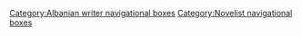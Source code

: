 {{navbox
| name = Ismail Kadare
| title = [[伊斯梅尔·卡达莱]]作品
| state = {{{state|autocollapse}}}
| listclass = hlist
| list1 =
* 《[[亡军的将领]]》（1963年）
* 《[[雨鼓]]》（1970年）
* 《[[石头城纪事]]》（1971年）
* 《[[三孔桥]]》（1978年）
* 《[[耻辱龛]]》（1978年）
* 《[[破碎的四月]]》（1980年）
* 《[[谁带回了杜伦迪娜]]》（1980年）
* 《[[梦幻宫殿]]》（1981年）
* 《[[H档案]]》（1981年）
* 《[[欲望金字塔]]》（1992年）
* 《长城》（1993年）
* 《[[阿伽门农的女儿]]》（2003年）
* 《[[接班人 (卡达莱小说)|接班人]]》（2003年）
* 《[[错晏]]》（2008年）


}}<noinclude>
{{collapsible option}}
{{DEFAULTSORT:Kadare, Ismail}}
[[Category:Albanian writer navigational boxes]]
[[Category:Novelist navigational boxes]]

</noinclude>